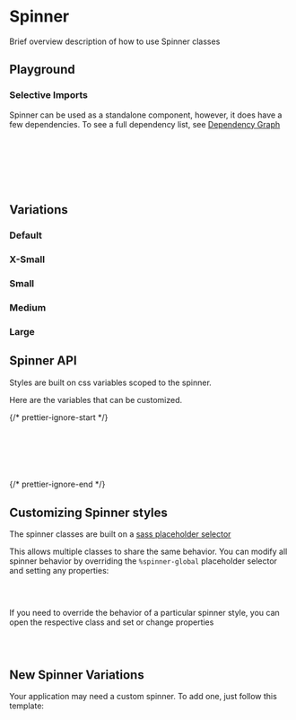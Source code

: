 

<Meta of={SpinnerStories} />

# Spinner

Brief overview description of how to use Spinner classes

## Playground

<Canvas of={SpinnerStories.Default} />
<Controls of={SpinnerStories.Default} />

### Selective Imports

Spinner can be used as a standalone component, however, it does have a few dependencies. To see a full dependency list, see [Dependency Graph](?path=/docs/overview-selective-imports--docs#dependencies)

```css
// Depends on
@import '@rolemodel/optics/dist/scss/core/tokens';
@import '@rolemodel/optics/dist/scss/core/base';

// Component
@import '@rolemodel/optics/dist/scss/components/spinner';
```

## Variations

### Default

<Canvas of={SpinnerStories.Default} />

### X-Small

<Canvas of={SpinnerStories.XSmall} />

### Small

<Canvas of={SpinnerStories.Small} />

### Medium

<Canvas of={SpinnerStories.Medium} />

### Large

<Canvas of={SpinnerStories.Large} />

## Spinner API

Styles are built on css variables scoped to the spinner.

Here are the variables that can be customized.

{/* prettier-ignore-start */}
```css
--_op-spinner-color:
--_op-spinner-background-color:
--_op-spinner-stroke:
--_op-spinner-diameter:
--_op-spinner-speed:
```
{/* prettier-ignore-end */}

## Customizing Spinner styles

<div
  dangerouslySetInnerHTML={{
    __html: createAlert({
      title: 'Important!',
      description: 'These patterns represent how to customize the style of the spinner for your project.',
    }).outerHTML,
  }}
></div>

The spinner classes are built on a [sass placeholder selector](https://sass-lang.com/documentation/style-rules/placeholder-selectors)

This allows multiple classes to share the same behavior. You can modify all spinner behavior by overriding the `%spinner-global` placeholder selector and setting any properties:

```css
%spinner-global {
}
```

If you need to override the behavior of a particular spinner style, you can open the respective class and set or change properties

```css
.spinner-alternate {
}
```

## New Spinner Variations

<div
  dangerouslySetInnerHTML={{
    __html: createAlert({
      title: 'Important!',
      description: 'These patterns represent how to create new variations of the Spinner for your project.',
    }).outerHTML,
  }}
></div>

Your application may need a custom spinner. To add one, just follow this template:

```css
.spinner-{name} {
  --_op-spinner-color:
  --_op-spinner-background-color:
  --_op-spinner-stroke-width:
  --_op-spinner-diameter:
  --_op-spinner-speed:
  @extend %spinner-global;
}
```
